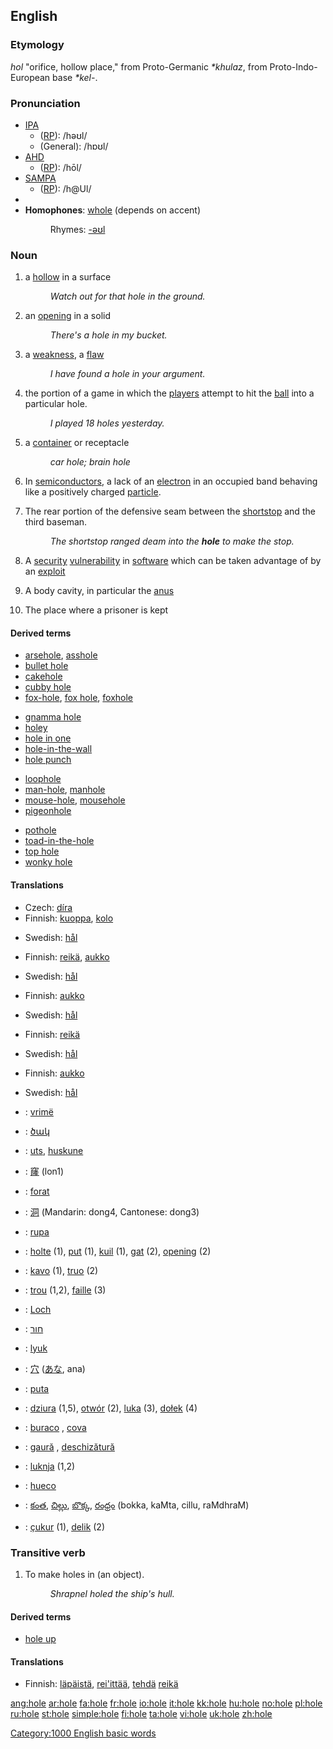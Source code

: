 {{see|Hole}}
==English==

===Etymology===
{{OE.}} ''hol'' "orifice, hollow place," from Proto-Germanic ''*khulaz'', from Proto-Indo-European base ''*kel-''.

===Pronunciation===
*[[IPA|IPA]]
**([[received pronunciation|RP]]): /həʊl/
**(General): /hɒʊl/
*[[AHD|AHD]]
**([[received pronunciation|RP]]): /hōl/
*[[SAMPA|SAMPA]]
**([[received pronunciation|RP]]): /h@Ul/
*{{audio|en-us-hole.ogg|Audio (US)}}
*'''Homophones''': [[whole]] (depends on accent)
*:Rhymes: [[Rhymes:English:-əʊl|-əʊl]]

===Noun===
{{en-noun}}

# a [[hollow]] in a surface
#:''Watch out for that hole in the ground.''
# an [[opening]] in a solid
#:''There's a hole in my bucket.''
# a [[weakness]], a [[flaw]]
#:''I have found a hole in your argument.''
# {{golf}} the portion of a game in which the [[player]]s attempt to hit the [[ball]] into a particular hole.
#:''I played 18 holes yesterday.''
# {{informal}} a [[container]] or receptacle
#: ''car hole; brain hole''
# {{physics}} In [[semiconductor]]s, a lack of an [[electron]] in an occupied band behaving like a positively charged [[particle]].
# {{baseball}} The rear portion of the defensive seam between the [[shortstop]] and the third baseman.
#: ''The shortstop ranged deam into the '''hole''' to make the stop.''
# {{computer}} A [[security]] [[vulnerability]] in [[software]] which can be taken advantage of by an [[exploit]]
# {{slang}} A body cavity, in particular the [[anus]]
# {{informal}} The place where a prisoner is kept

====Derived terms====
{{top4}} <!--Note: four columns may seem unnecessary at the moment, but eventually there will be many more derived terms here-->
*[[arsehole]], [[asshole]]
*[[bullet hole]]
*[[cakehole]]
*[[cubby hole]]
*[[fox-hole]], [[fox hole]], [[foxhole]]
{{mid4}}
*[[gnamma hole]]
*[[holey]]
*[[hole in one]]
*[[hole-in-the-wall]]
*[[hole punch]]
{{mid4}}
*[[loophole]]
*[[man-hole]], [[manhole]]
*[[mouse-hole]], [[mousehole]]
*[[pigeonhole]]
{{mid4}}
*[[pothole]]
*[[toad-in-the-hole]]
*[[top hole]]
*[[wonky hole]]
{{bottom}}

====Translations====
{{trans-top|hollow in some surface}}
*Czech: [[díra]] {{f}}
*Finnish: [[kuoppa]], [[kolo]]
{{trans-mid}}
*Swedish: [[hål]] {{n}}
{{trans-bottom}}

{{trans-top|opening in a solid}}
*Finnish: [[reikä]], [[aukko]]
{{trans-mid}}
*Swedish: [[hål]] {{n}}
{{trans-bottom}}

{{trans-top|weakness, flaw}}
*Finnish: [[aukko]]
{{trans-mid}}
*Swedish: [[hål]] {{n}}
{{trans-bottom}}

{{trans-top|portion of a game of golf}}
*Finnish: [[reikä]]
{{trans-mid}}
*Swedish: [[hål]] {{n}}
{{trans-bottom}}

{{trans-top|container}}
{{trans-mid}}
{{trans-bottom}}

{{trans-top|lack of an electron}}
*Finnish: [[aukko]]
{{trans-mid}}
*Swedish: [[hål]] {{n}}
{{trans-bottom}}

{{checktrans}}
{{trans-top|translations to be checked}}
*{{ttbc|Albanian}}: [[vrimë]] {{f}}
*{{ttbc|Armenian}}: [[ծակ]]
*{{ttbc|Basque}}: [[uts]], [[huskune]]
*{{ttbc|Cantonese}}: [[窿]] (lon1)
*{{ttbc|Catalan}}: [[forat]] {{m}}
*{{ttbc|Chinese}}: [[洞]] (Mandarin: dong4, Cantonese: dong3)
*{{ttbc|Croatian}}: [[rupa]] {{f}}
*{{ttbc|Dutch}}: [[holte]] {{f}} (1), [[put]] {{m}} (1), [[kuil]] {{m}} (1), [[gat]] {{n}} (2), [[opening]] {{f}} (2)
*{{ttbc|Esperanto}}: [[kavo]] (1), [[truo]] (2)
*{{ttbc|French}}: [[trou]] {{m}} (1,2), [[faille]] {{f}} (3)
*{{ttbc|German}}: [[Loch]] {{n}}
*{{ttbc|Hebrew}}: [[חור]] {{m}}
{{trans-mid}}
*{{ttbc|Hungarian}}: [[lyuk]]
*{{ttbc|Japanese}}: [[穴]] ([[あな]], ana)
*{{ttbc|Maori}}: [[puta]]
*{{ttbc|Polish}}: [[dziura]] {{f}} (1,5), [[otwór]] {{m}} (2), [[luka]] {{f}} (3), [[dołek]] {{m}} (4)
*{{ttbc|Portuguese}}: [[buraco]] {{m}}, [[cova]] {{f}}
*{{ttbc|Romanian}}: [[gaură]] {{f}}, [[deschizătură]] {{f}}
*{{ttbc|Slovene}}: [[luknja]] {{f}} (1,2)
*{{ttbc|Spanish}}: [[hueco]] {{m}}
*{{ttbc|Telugu}}: [[కంత]], [[చిల్లు]], [[బొక్క]], [[రంధ్రం]] (bokka, kaMta, cillu, raMdhraM)
*{{ttbc|Turkish}}: [[çukur]] (1), [[delik]] (2)
{{trans-bottom}}

===Transitive verb===
{{en-verb|hol|ing}}
# To make holes in (an object).
#:''Shrapnel holed the ship's hull.''

====Derived terms====
*[[hole up]]

====Translations====
{{trans-top|to make holes}}
*Finnish: [[läpäistä]], [[rei'ittää]], [[tehdä]] [[reikä]]
{{trans-bottom}}

[[Category:1000 English basic words]]

[[ang:hole]]
[[ar:hole]]
[[fa:hole]]
[[fr:hole]]
[[io:hole]]
[[it:hole]]
[[kk:hole]]
[[hu:hole]]
[[no:hole]]
[[pl:hole]]
[[ru:hole]]
[[st:hole]]
[[simple:hole]]
[[fi:hole]]
[[ta:hole]]
[[vi:hole]]
[[uk:hole]]
[[zh:hole]]